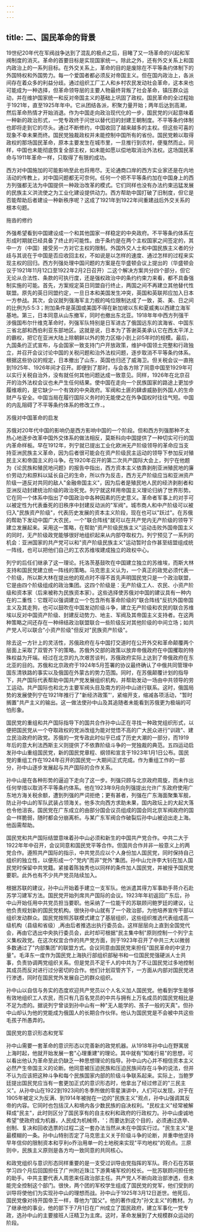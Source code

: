 ```yaml
---
---
---
```

title: 二、国民革命的背景
---



19世纪20年代在军阀战争达到了混乱的极点之后，目睹了又一场革命的兴起和军阀制度的消灭。革命的首要目标是实现国家统一。除此之外，还有外交关系上和国内政治上的一系列目标。在外交关系上，革命的目的是废除在不平等条约体制下的外国特权和外国势力。每一个爱国者都必须反对帝国主义。但在国内政治上，各派间存在着众多的利益分歧。通过组织工厂工人和乡村农民发动社会革命，这本来也可能成为一种选择，但革命领导层的主要人物最终背叛了社会革命，镇压群众运动，并在维护国家统一和反对帝国主义的基础上巩固了政权。国民革命的全过程始于1921年，直至1925年年中。它从团结各派，积聚力量开始；两年后达到高潮，然后革命热情才开始消退。作为中国走向政治现代化的一步，国民党的兴起意味着一种新的政治形式，一党专政终于问世以替代旧的封建王朝制度。不平等条约体制也即将走到它的尽头。通过不断修约，中国收回了越来越多的主权。但这些可喜的现象不幸未果而终。国民党独裁政权并未能控制中国所有的省份。国民党赖以取得政权的那场国民革命，原本主要发生在城市里，一旦推行到农村，便戛然而止。同样，中国也未能彻底恢复全部主权，如未能如愿以偿地取消治外法权。这场国民革命与1911年革命一样，只取得了有限的成功。

西方对中国施加的可能影响至此也将用尽。无论通商口岸的西方实业家还是在内地活动的传教上，对中国问题都无可奈何。任何一个把不平等条约加在中国身上的西方列强都无法为中国提供一种政治改革的模式。它们同样也没有办法约束迅猛发展的民族主义洪流使之为工业化建设提供动力。西方帮助中国打破了旧制度，但它是否能帮助后者建设一种新秩序呢？这成了1921年到1922年间重建战后外交关系的根本句题。

拖沓的修约

外强希望看到中国建设成一个和其他国家一样稳定的中央政府。不平等条约体系在形成时期就已经具备了终止的可能性。由于条约是在两个主权国家之间签定的，其中一方（中国）接受另一方对它主权的限制。外国外交人士和中国民族主义者的分歧与其说在于中国是否应收回主权，不如说是以怎样的速度、通过怎样的过程来实现主权的回归。西方列强处理中国问题的方案是在华盛顿会议上提出的（华盛顿会议于1921年11月12口至1922年2月2日召开）二这个解决方案共分四个部分，但它无论从合法性、条款的可执行度，还是强权政治中的条约约束力来看，都不具备强制实施的可能。首先，方案规定英日同盟自行终止，两国之间不再建立其他替代性联盟。原先的英日同盟约定，一旦日本和美国发生冲突，英国和英联邦应加入日本一方参战。其次，会议就列强海军主力舰的吨位限制达成了一致，英、美、日之间的比例为5:5:3；附加条件是英国或美国不得在新加坡以东和夏威夷以西建立海军基地。第三，日本同意从山东撤军，同时也撤出东北亚。1918年年中西方列强干涉俄国布尔什维克革命时，列强军队特别是日军进古了俄国远东的滨海省、中国东三省北部和西伯利亚东部地区。这就是说，日本为了答谢英美承认它在西太平洋上的霸权，把它在亚洲大陆上除朝鲜以外的势力区缩小到上卯5年时的规模。最后，九国条约正式宣布，与会国家一致支持门户开放政策，维护中国领土完整和行政独立，并召开会议讨论中国的关税问题和治外法权问题，逐步取消不平等条约体系。根据这些协议的规定，日本撤出了山东，英国也归还了威海卫。但关税会议一直拖到1925年、1926年间才召开。即便到了那时，与会各方除了同意中国至1929年可以实行关税自治外，没有就任何其他问题达成一致意见。同样，1926年在北京召开的治外法权会议也未产生任何结果。使中国在走向一个民族国家的路途上更加步履维艰的，是它缺少一个有效的中央政府。军阀和土匪的肆虐威胁到外国人的生命财产与安全。中国当局在履行国际义务时的无能使之在外争国权时往往气短。中国的内乱阻碍了不平等条约体系的修改工作．。

苏俄对中国革命的启发

苏俄对20年代中国的影响仍是西方影响中国的一个阶段。但和西方列强那种不太热心地逐步改革中国外交体系的做法相反，莫斯科向中国提供了一种切实可行的国内革命样板。早在1912年，列宁就已提出工业化欧洲无产阶级领导的革命应当支持亚洲民族主义革命，因为后者很可能会在资产阶级民主运动的领导下参加反对殖民主义和帝国主义的斗争。在1920年召开的第二次共产国际大会上，列宁在他题为《论民族和殖民地问题》的报告中指出，西方资本主义依靠剥削亚洲殖民地的廉价劳动力和原料以延长自己的生命，所以作为反击，西方无产阶级应当和亚洲资产阶级一道反对共同的敌人"金融帝国主义"，因为后者是殖民地人民的经济剥削者和亚洲反动封建统治阶级的政治死党。列宁就这样用帝国主义理论归纳了世界形势。它在同一个体系中指出了中国政治中各种因素的历史意义。革命者军事上的对手可以被定性为代表垂死的旧秩序中封建反动派的"军阀"。城市商人和中产阶级可以被归入"民族资产阶级"，代表历史发展的资本主义阶段，现在也可以"跃过"。在苏俄的帮助下发动中国广大农民，一个"联合阵线"就可以在共产党内无产阶级的领导下建立发展起来。采用这一策略，在帮助"资产阶级民族主义"运动击败外国帝国主义的同时，无产阶级政党能够很好地组织起来从内部夺取权力。列宁预见了一系列的机会：亚洲国家的共产党可以和"资产阶级民族主义"运动暂时合作甚至结盟组成统一阵线，也可以把他们自己的工农苏维埃建成独立的政权中心。

列宁的后任们继承了这一理论。托洛茨基鼓吹在中国建立独立的苏维埃，而斯大林支持和国民党建立统一阵线的策略。马克思主义认为，一个真正的政党必须代表一个阶级，所以斯大林在提出他的观点时不得不首先声明国民党只是一个政治联盟，它是由四个阶级组成的政治集团。这四个阶级是：无产阶级工人、农民、小资产阶级和资本家（后来被称为民族资本家）。这些选择使苏俄对中国的建议具有一种内在的二重性：它既可以强调建立一个包含所有革命阶级的"联合阵线"反抗外国帝国主义及其走狗，也可以鼓吹在中国发动阶级斗争，建立无产阶级和农民的联合苏维埃以反对中国资产阶级、封建反动势力、地主、军阀及其帝国主义支持者。在这两种策略之间还存在一种缔结政治联盟联合一些阶级反对其他阶级的中间立场；如共产党人可以联合"小资产阶级"但反对"民族资产阶级"。

除去这一方针上的灵活性，苏俄政府在与中国打交道时在公开外交和革命颠覆两个层面上采取了双管齐下的策略。苏俄外交部的政策以放弃帝俄政府在中国攫取的特殊权益为开端。经过在北京的九次艰苦谈判，苏俄政府实际上达到了帝俄政府在东北亚的目的。苏俄和北京政府于1924年5月签署的协议最终确认了中俄共同管理中国东清铁路的事实以及俄国在外蒙古的势力范围。同时，在苏俄颠覆计划的指导下，共产国际代表帮助中国共产党发展组织机构，并帮助发动一场由中共领导的劳工运动。共产国际也和北方主要军阀头目及南方的孙中山进行联系。这时，俄国局势的发展使列宁在1921年推行了"新经济政策"'，紧缩开支，缩减各项活动，"暂时搁置"共产主义的输出。这一做法使孙中山及其追随者未能看到苏俄更为极端的可怕形象。

国民党的重组和共产国际指导下的国共合作孙中山正在寻找一种政党组织形式，以便把国民党从一个夺取政权的党派改组为能对觉悟不高的广大民众进行"训政"、建立民治政府的政党。苏俄的一党专政此时似乎已成了历史大潮的一部分，而1919年后的意大利法西斯主义则提供了不依靠阶级斗争的一党独裁的典范。五四运动启发孙中山重组国民党，新的国民党章程、纲领和宣言于1923年1月1日公布。国民党的重组工作在1924年召开的国民党一大期间正式完成。作为重组工作的一部分，孙中山逐步发展起与共产国际的合作关系。

孙中山是在各种形势的逼迫下走向了这一步。列强只顾与北京政府周旋，而未作出任何举措以取消不平等条约体系。他在1923年9月向列强提出允许广东政府使用广东地方海关税余额，遭到列强的严词拒绝；更有甚者，列强在广东海面聚集军舰，防止孙中山的军队武装占领海关。他多次向西方求助未果，国内政坛上的大起大落也令他沮丧。国民党在广东成立的由部分国会议员组成的国会同北京军阀政府的国会一样脆弱，随时都会分崩离析。与某广东军阀合作破裂后孙中山被迫出走上海。他函需帮助。

国民党和共产国际结盟意味着孙中山必须和新生的中国共产党合作。中共二大于1922年年中召开，会议同意和国民党平等合作。但国共合作并非一般意义上的两党合作。遵照共产国际的指示，中共党员应以个人身份加人国民党，同时保持自己组织的独立性，以便形成一个"党内"而非"党外"集团。孙中山允许李大钊在加人国民党时保留中共党籍。紧接着陈独秀也以同样的条件加人国民党，并被授予国民党要职。此外也有不少共产党员陆续加入。

根据苏联的建议，孙中山开始着手建立一支军队。他派遣其得力军事助手蒋介石赴苏学习建军方法。国民党开始列席共产国际的会议。1923年年初返回广东后，孙中山开始任用中共党员担当要职。他采纳了一位能干的苏联顾问鲍罗廷的建议，让他负责规划新的国民党机构。很快孙中山就有了一个政治部，为他培养宣传干部以组织发动群众。国民党按照苏联模式建立了基层组织，这些组织推选代表组成高一级机构（县级和省级）,再由后者推选出执行委员会。这样层层向上直到全国党代会，再由它选出中央执行委员会，此时却可根据"民主集中制"原则控制一个列宁主义集权政党。在这次权宜合作的共产党方面，则于1923年召开了中共三大以微弱多数通过了"内部集团"的联盟方式。会议同意由国民党来担任"国民革命的中坚力量"。毛泽东一度作为国民党上海执行部组织部秘书和一位国民党强硬派人士共事，负责协调两党组织关系。但是党员不足千人的中共为了不让国民党过多地控制其成员而反对进行过分密切的合作。他们计划双管齐下，一方面从内部对国民党进行渗透，同时在国民党外发展自己的群众组织。

孙中山以自信与务实的态度欢迎共产党员以个人名义加人国民党。他看到学生能够有效地组织工人农民，而只有几百名党员的中共与拥有上万名成员的国民党相比是不足为虑的。据说列宁曾谈到孙中山有一种"无人能学的、孩子一般的天真"。但孙中山却认为他的党能成为俄国人的长期合作伙伴。他认为国民党是不会被中共这些毛孩子所愚弄的。

国民党的意识形态和党军

孙中山需要一套革命的意识形态以完善新的政党机器。从1918年孙中山在野寓居上海时起，他就开始发展一套"心理重建"的理论。其中就有"知难行易"的思想，可以看出他认为革命至此仍缺乏一种思想理论的指导。孙中山内心并不相信资本主义必然产生帝国主义的论断。他同意被压迫民族和压迫民族间存在斗争的说法，但并不认为应该把这种斗争和每个民族国家内部的阶级斗争联系起来。实际上，当鲍罗廷提出国民党应当有一套更加正式的意识形态时，他拿出了经过修正的"三民主义"。从孙中山在1922到1923间的冬季所做的零星演讲中，人们可以发现，对于在1905年被定义为反满、到1914年被抛在一边的"民族主义"观点，孙中山强调其反帝的内容。它同时也包括汉人和境内各少数民族的自决权利。"民权主义"经常被解释成"民主"，此时则区分了国民享有的自主权利和政府的行政权力。孙中山虔诚地希望"使政府成为机器，人民成为机械师，'；而要达到这个目的，必须通过选举、创制、复决和回收选票的过程二这一套办法当然从未在中国实行过。"民生主义"是最模糊的一条。孙中山特别否定了马克思主义关于阶级斗争的论断，并重申他坚持早年信仰的限制资本和亨利o乔治用单一的土地税来实现"平均地权"的观点。三原则中，民族主义原则是各方均一致同意的共同核心。

和政党组织与意识形态同样重要的是一支受过训导由党指挥的军队。蒋介石在苏联学习四个月后回国担任了广州附近珠江下游黄埔军校的校长。一批苏联顾问担任他的助手。中共主要代表人周恩来任政治部主任。共产党人不断向政治部渗透，但未能完全控制这个部门。很快，两个团的军校学生组成了国民党的党军，他们受到的训导将使他们为实现孙中山的理想而战。孙中山于1925年3月12日逝世。他死后，国民党像对待开国帝王一样，尊他为"国父"。他的著作成为"孙文主义"的教材。为了继承他的事业，他的部下于7月1日在广州成立了国民政府，建立军事化一党专政，选孙中山的主要接班人汪精卫为主席。这时，革命发展到了大规模群众运动的阶段。